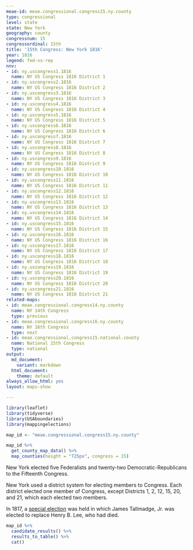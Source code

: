 ```yaml
---
meae-id: meae.congressional.congress15.ny.county
type: congressional
level: state
state: New York
geography: county
congressnum: 15
congressordinal: 15th
title: '15th Congress: New York 1816'
year: 1816
legend: fed-vs-rep
nnv:
- id: ny.uscongress1.1816
  name: NY US Congress 1816 District 1
- id: ny.uscongress2.1816
  name: NY US Congress 1816 District 2
- id: ny.uscongress3.1816
  name: NY US Congress 1816 District 3
- id: ny.uscongress4.1816
  name: NY US Congress 1816 District 4
- id: ny.uscongress5.1816
  name: NY US Congress 1816 District 5
- id: ny.uscongress6.1816
  name: NY US Congress 1816 District 6
- id: ny.uscongress7.1816
  name: NY US Congress 1816 District 7
- id: ny.uscongress8.1816
  name: NY US Congress 1816 District 8
- id: ny.uscongress9.1816
  name: NY US Congress 1816 District 9
- id: ny.uscongress10.1816
  name: NY US Congress 1816 District 10
- id: ny.uscongress11.1816
  name: NY US Congress 1816 District 11
- id: ny.uscongress12.1816
  name: NY US Congress 1816 District 12
- id: ny.uscongress13.1816
  name: NY US Congress 1816 District 13
- id: ny.uscongress14.1816
  name: NY US Congress 1816 District 14
- id: ny.uscongress15.1816
  name: NY US Congress 1816 District 15
- id: ny.uscongress16.1816
  name: NY US Congress 1816 District 16
- id: ny.uscongress17.1816
  name: NY US Congress 1816 District 17
- id: ny.uscongress18.1816
  name: NY US Congress 1816 District 18
- id: ny.uscongress19.1816
  name: NY US Congress 1816 District 19
- id: ny.uscongress20.1816
  name: NY US Congress 1816 District 20
- id: ny.uscongress21.1816
  name: NY US Congress 1816 District 21
related-maps:
- id: meae.congressional.congress14.ny.county
  name: NY 14th Congress
  type: previous
- id: meae.congressional.congress16.ny.county
  name: NY 16th Congress
  type: next
- id: meae.congressional.congress15.national.county
  name: National 15th Congress
  type: national
output:
  md_document:
    variant: markdown
  html_document:
    theme: default
always_allow_html: yes
layout: maps-show

---
```


```r
library(leaflet)
library(tidyverse)
library(USAboundaries)
library(mappingelections)

map_id <- "meae.congressional.congress15.ny.county"
```

<div class="map">

```r
map_id %>%
  get_county_map_data() %>%
  map_counties(height = "725px", congress = 15)
```

</div>

New York elected five Federalists and twenty-two Democratic-Republicans to the Fifteenth Congress. 

New York used a district system for electing members to Congress. Each district elected one member of Congress, except Districts 1, 2, 12, 15, 20, and 21, which each elected two members. 

In 1817, a [special election](https://elections.lib.tufts.edu/catalog/tufts:ny.uscongress4.special.1817) was held in which James Tallmadge, Jr. was elected to replace Henry B. Lee, who had died. 

<div class="results-table">

```r
map_id %>%
  candidate_results() %>%
  results_to_table() %>%
  cat()
```

</div>
